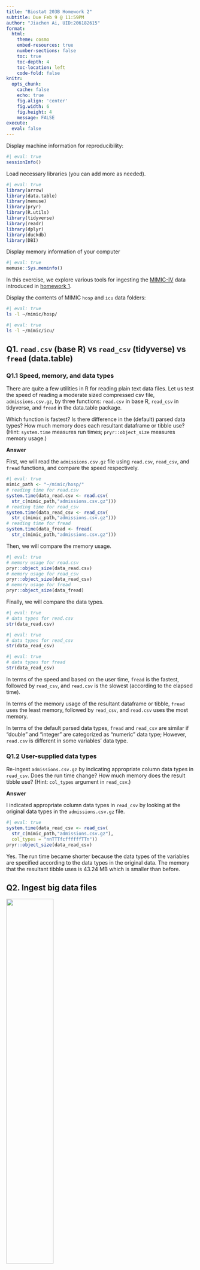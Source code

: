 ```yaml
---
title: "Biostat 203B Homework 2"
subtitle: Due Feb 9 @ 11:59PM
author: "Jiachen Ai, UID:206182615"
format:
  html:
    theme: cosmo
    embed-resources: true
    number-sections: false
    toc: true
    toc-depth: 4
    toc-location: left
    code-fold: false
knitr:
  opts_chunk: 
    cache: false    
    echo: true
    fig.align: 'center'
    fig.width: 6
    fig.height: 4
    message: FALSE
execute:
  eval: false    
---
```


Display machine information for reproducibility:

```r
#| eval: true
sessionInfo()
```

Load necessary libraries (you can add more as needed).

```r
#| eval: true
library(arrow)
library(data.table)
library(memuse)
library(pryr)
library(R.utils)
library(tidyverse)
library(readr)
library(dplyr)
library(duckdb)
library(DBI)
```

Display memory information of your computer

```r
#| eval: true
memuse::Sys.meminfo()
```

In this exercise, we explore various tools for ingesting the [MIMIC-IV](https://mimic.mit.edu/docs/iv/) data introduced in [homework 1](https://ucla-biostat-203b.github.io/2024winter/hw/hw1/hw1.html).

Display the contents of MIMIC `hosp` and `icu` data folders:

```bash
#| eval: true
ls -l ~/mimic/hosp/
```

```bash
#| eval: true
ls -l ~/mimic/icu/
```

## Q1. `read.csv` (base R) vs `read_csv` (tidyverse) vs `fread` (data.table)

### Q1.1 Speed, memory, and data types

There are quite a few utilities in R for reading plain text data files. Let us test the speed of reading a moderate sized compressed csv file, `admissions.csv.gz`, by three functions: `read.csv` in base R, `read_csv` in tidyverse, and `fread` in the data.table package.

Which function is fastest? Is there difference in the (default) parsed data types? How much memory does each resultant dataframe or tibble use? (Hint: `system.time` measures run times; `pryr::object_size` measures memory usage.)

**Answer**

First, we will read the `admissions.csv.gz` file using `read.csv`, `read_csv`, and `fread` functions, and compare the speed respectively.

```r
#| eval: true
mimic_path <- "~/mimic/hosp/"
# reading time for read.csv
system.time(data_read.csv <- read.csv(
  str_c(mimic_path,"admissions.csv.gz")))
# reading time for read_csv
system.time(data_read_csv <- read_csv(
  str_c(mimic_path,"admissions.csv.gz")))
# reading time for fread
system.time(data_fread <- fread(
  str_c(mimic_path,"admissions.csv.gz")))
```

Then, we will compare the memory usage.

```r
#| eval: true
# memory usage for read.csv
pryr::object_size(data_read.csv)
# memory usage for read_csv
pryr::object_size(data_read_csv)
# memory usage for fread
pryr::object_size(data_fread)
```

Finally, we will compare the data types.

```r
#| eval: true
# data types for read.csv
str(data_read.csv)
```

```r
#| eval: true
# data types for read_csv
str(data_read_csv)
```

```r
#| eval: true
# data types for fread
str(data_read_csv)
```

In terms of the speed and based on the user time, `fread` is the fastest, followed by `read_csv`, and `read.csv` is the slowest (according to the elapsed time).

In terms of the memory usage of the resultant dataframe or tibble, `fread` uses the least memory, followed by `read_csv`, and `read.csv` uses the most memory.

In terms of the default parsed data types, `fread` and `read_csv` are similar if "double" and "integer" are categorized as "numeric" data type; However, `read.csv` is different in some variables' data type.

### Q1.2 User-supplied data types

Re-ingest `admissions.csv.gz` by indicating appropriate column data types in `read_csv`. Does the run time change? How much memory does the result tibble use? (Hint: `col_types` argument in `read_csv`.)

**Answer**

I indicated appropriate column data types in `read_csv` by looking at the original data types in the `admissions.csv.gz` file.

```r
#| eval: true
system.time(data_read_csv <- read_csv(
  str_c(mimic_path,"admissions.csv.gz"), 
  col_types = "nnTTTfcffffffTTn"))
pryr::object_size(data_read_csv)
```

Yes. The run time became shorter because the data types of the variables are specified according to the data types in the original data. The memory that the resultant tibble uses is 43.24 MB which is smaller than before.

## Q2. Ingest big data files

<p align="center">

<img src="./bigfile.png" width="50%"/>

</p>

Let us focus on a bigger file, `labevents.csv.gz`, which is about 125x bigger than `admissions.csv.gz`.

```bash
#| eval: true
ls -l ~/mimic/hosp/labevents.csv.gz
```

Display the first 10 lines of this file.

```bash
#| eval: true
zcat < ~/mimic/hosp/labevents.csv.gz | head -10
```

### Q2.1 Ingest `labevents.csv.gz` by `read_csv`

<p align="center">

<img src="./readr_logo.png" width="20%"/>

</p>

Try to ingest `labevents.csv.gz` using `read_csv`. What happens? If it takes more than 5 minutes on your computer, then abort the program and report your findings.

**Answer**

I tried to read the file using `read_csv` function as follows:

```r
#| eval: false
read_csv(str_c("~/mimic/hosp/","labevents.csv.gz"))
```

I spent more than 5 minutes to read the file, but it was not finished. So, I aborted the program. The reason is that the size of the file is quite large (1.94GB), which means there is a significant amount of data to read and process. And since the file is compressed (labevents.csv.gz), it needs to be decompressed before it can be read. Decompressing large files can take time. Also, reading large files can require a significant amount of memory, and my system has limited memory.

### Q2.2 Ingest selected columns of `labevents.csv.gz` by `read_csv`

Try to ingest only columns `subject_id`, `itemid`, `charttime`, and `valuenum` in `labevents.csv.gz` using `read_csv`. Does this solve the ingestion issue? (Hint: `col_select` argument in `read_csv`.)

**Answer:** I tried to read the file using `read_csv` function with `col_select` argument as follows:

```r
#| eval: true
read_csv("~/mimic/hosp/labevents.csv.gz", 
         col_select = c("subject_id", 
                        "itemid", 
                        "charttime", 
                        "valuenum"))
```

It doesn't solve the ingestion issue. The file was read more than 5 mins. Also, the file is still quite large, and the memory usage is high.

### Q2.3 Ingest subset of `labevents.csv.gz`

<p align="center">

<img src="./linux_logo.png" width="20%"/>

</p>

Our first strategy to handle this big data file is to make a subset of the `labevents` data. Read the [MIMIC documentation](https://mimic.mit.edu/docs/iv/modules/hosp/labevents/) for the content in data file `labevents.csv`.

In later exercises, we will only be interested in the following lab items: creatinine (50912), potassium (50971), sodium (50983), chloride (50902), bicarbonate (50882), hematocrit (51221), white blood cell count (51301), and glucose (50931) and the following columns: `subject_id`, `itemid`, `charttime`, `valuenum`. Write a Bash command to extract these columns and rows from `labevents.csv.gz` and save the result to a new file `labevents_filtered.csv.gz` in the current working directory. (Hint: use `zcat <` to pipe the output of `labevents.csv.gz` to `awk` and then to `gzip` to compress the output. To save render time, put `#| eval: false` at the beginning of this code chunk.)

Display the first 10 lines of the new file `labevents_filtered.csv.gz`. How many lines are in this new file? How long does it take `read_csv` to ingest `labevents_filtered.csv.gz`?

**Answer**

First, displaying the first 10 lines of the `labevents.csv.gz` file to know the structure of the file and the sequence of the columns.

```bash
#| eval: true
zcat < ~/mimic/hosp/labevents.csv.gz | head
```

Then, extract specific columns and rows from the `labevents.csv.gz` file and save the result to a new file `labevents_filtered.csv.gz`

```bash
#| eval: false
zcat < ~/mimic/hosp/labevents.csv.gz | \
awk -F ',' '{
    if ($5 ~ /^(50912|50971|50983|50902|50882|51221|51301|50931)$/) \
        print $2,$5,$7,$10
    }' | \
gzip > ~/mimic/hosp/labevents_filtered.csv.gz
```

Display the first 10 lines of the new file `labevents_filtered.csv.gz`

```bash
#| eval: true
zcat < ~/mimic/hosp/labevents_filtered.csv.gz | head -n 10
```

Calculate the number of lines in the new file `labevents_filtered.csv.gz`. There are 24855909 lines in this new file.

```bash
#| eval: true
zcat < ~/mimic/hosp/labevents_filtered.csv.gz | wc -l
```

Finally, to measure how long it takes to ingest `labevents_filtered.csv.gz`. The following code chunk shows the time it takes to read the file.

```r
#| eval: true
system.time({
  data <- read_csv("~/mimic/hosp/labevents_filtered.csv.gz")
})
```

### Q2.4 Ingest `labevents.csv` by Apache Arrow

<p align="center">

<img src="./arrow_logo.png" width="30%"/>

</p>

Our second strategy is to use [Apache Arrow](https://arrow.apache.org/) for larger-than-memory data analytics. Unfortunately Arrow does not work with gz files directly. First decompress `labevents.csv.gz` to `labevents.csv` and put it in the current working directory. To save render time, put `#| eval: false` at the beginning of this code chunk.

Then use [`arrow::open_dataset`](https://arrow.apache.org/docs/r/reference/open_dataset.html) to ingest `labevents.csv`, select columns, and filter `itemid` as in Q2.3. How long does the ingest+select+filter process take? Display the number of rows and the first 10 rows of the result tibble, and make sure they match those in Q2.3. (Hint: use `dplyr` verbs for selecting columns and filtering rows.)

Write a few sentences to explain what is Apache Arrow. Imagine you want to explain it to a layman in an elevator.

**Answer**

First, decompressing the `labevents.csv.gz file`

```r
#| eval: false
system("gzip -d -k ~/mimic/hosp/labevents.csv.gz")
```

Then, using `arrow::open_dataset` to ingest `labevents.csv`, select columns, and filter `itemid` as in Q2.3.

```r
#| eval: true
file_path <- "~/mimic/hosp/labevents.csv"

#ingest+select+filter process and measure the time it takes
system.time(labevents <- arrow::open_dataset(file_path, 
                                             format = "csv") %>% 
  dplyr::select(subject_id, itemid, charttime, valuenum) %>% 
  dplyr::filter(itemid %in% c(50912, 50971, 50983, 50902, 
                              50882, 51221, 51301, 50931)) %>% 
  collect())
```

And then, to display the number of rows in the result tibble.

```r
#| eval: true
#display the number of rows in the result tibble
nrow(labevents)
```

The time it takes to ingest+select+filter process is shown in the output above. The number of rows in the result tibble is 24855909.

Then, to display the first 10 rows of the result tibble.

The content in `subject_id`, `itemid`, and `valuenum` match those in Q2.3. However, the `charttime` column is in a different format, which is because the code will automatically recognize the input time as a UTC time and convert it to the local time zone.

```r
#| eval: true
head(labevents, 10)
```

**Explanation of Apache Arrow**: Apache Arrow is like a universal language for data that allows different software programs to communicate and share data more efficiently. It's a technology that makes it easier for different systems to understand and work with large amounts of data, regardless of the programming language they are written in. So, it's like a common ground where data can be exchanged and understood by various applications, making data analysis and processing faster and more seamless, just like how people from different countries can communicate more effectively using a common language.

### Q2.5 Compress `labevents.csv` to Parquet format and ingest/select/filter

<p align="center">

<img src="./parquet_logo.png" width="30%"/>

</p>

Re-write the csv file `labevents.csv` in the binary Parquet format (Hint: [`arrow::write_dataset`](https://arrow.apache.org/docs/r/reference/write_dataset.html).) How large is the Parquet file(s)? How long does the ingest+select+filter process of the Parquet file(s) take? Display the number of rows and the first 10 rows of the result tibble and make sure they match those in Q2.3. (Hint: use `dplyr` verbs for selecting columns and filtering rows.)

Write a few sentences to explain what is the Parquet format. Imagine you want to explain it to a layman in an elevator.

**Answer**

First, re-writing the csv file `labevents.csv` in the binary Parquet format.

```r
#| eval: true
# Define the file paths
parquet_file_path <- "~/mimic/hosp/labevents.parquet"

# Rewrite the CSV file in Parquet format    
arrow::write_dataset(arrow::open_dataset(file_path, format = "csv"), 
                     parquet_file_path, format = "parquet")

```

Measuring the size of the Parquet file. And the size of the Parquet file is 1.9GB.

```bash
#| eval: true
#measure the size of the Parquet file
du -h ~/mimic/hosp/labevents.parquet
```

Then, measuring the time taken for ingest+select+filter process of the Parquet file.

```r
#| eval: true
system.time({
  parquet_dataset <- 
    arrow::open_dataset(parquet_file_path, format = "parquet") %>%
    dplyr::select(subject_id, itemid, charttime, valuenum) %>%
    dplyr::filter(itemid %in% c(50912, 50971, 50983, 50902, 
                                50882, 51221, 51301, 50931)) %>%
    collect()
})
```

And measuring the number of rows in the result tibble.

```r
#| eval: true
nrow(parquet_dataset)
```

The time it takes to ingest+select+filter process of the Parquet file is shown in the output above. And the number of rows in the result tibble is 24855909.

Then, to display the first 10 rows of the result tibble.

The content in `subject_id`, `itemid`, and `valuenum` match those in Q2.3. However, the `charttime` column is in a different format, which is because the code will automatically recognize the input time as a UTC time and convert it to the local time zone.

```r
#| eval: true
#display the first 10 rows of the result tibble
head(parquet_dataset, 10)
```

**Explanation of Parquet format**: Parquet is a file format for storing data that is designed to be efficient and optimized for use with big data processing frameworks. It's like a special type of container that organizes data in a highly compressed and columnar format, making it easier for computers to read and process large amounts of data quickly. Think of it as a way to pack and organize data in a smart and efficient way, similar to how a well-organized filing cabinet makes it easy to find and access documents quickly.

### Q2.6 DuckDB

<p align="center">

<img src="./duckdb_logo.png" width="20%"/>

</p>

Ingest the Parquet file, convert it to a DuckDB table by [`arrow::to_duckdb`](https://arrow.apache.org/docs/r/reference/to_duckdb.html), select columns, and filter rows as in Q2.5. How long does the ingest+convert+select+filter process take? Display the number of rows and the first 10 rows of the result tibble and make sure they match those in Q2.3. (Hint: use `dplyr` verbs for selecting columns and filtering rows.)

Write a few sentences to explain what is DuckDB. Imagine you want to explain it to a layman in an elevator.

**Answer**

First, ingesting the Parquet file, converting it to a DuckDB table. And measuring the time taken for the ingest+convert+select+filter process.

```r
#| eval: true
parquet_file_path_1 <- "~/mimic/hosp/labevents.parquet/part-0.parquet"
# measure the time taken for the ingest+convert+select+filter process
system.time({
  parquet_dataset <- arrow::read_parquet(parquet_file_path_1, 
                                         format = "parquet")
  duckdb_table <- arrow::to_duckdb(parquet_dataset)
  result <- duckdb_table %>%
    dplyr::filter(itemid %in% c(50912, 50971, 50983, 50902, 
                                50882, 51221, 51301, 50931)) %>%
    dplyr::select(subject_id, itemid, charttime, valuenum) %>%
    collect()
})
```

Then, measuring the number of rows in the result tibble.

```r
#| eval: true
nrow(result)
```

The time it takes to ingest+convert+select+filter process is shown in the output above. And the number of rows in the result tibble is 24855909.

Then, to display the first 10 rows of the result tibble.

The content in `subject_id`, `itemid`, and `valuenum` match those in Q2.3. However, the `charttime` column is in a different format, which is because the code will automatically recognize the input time as a UTC time and convert it to the local time zone.

```r
#| eval: true
# Display the first 10 rows
head(result, 10)
```

**Explanation of DuckDB**: DuckDB is like a digital filing cabinet for data. It's a special kind of software that helps organize and store large amounts of data in a way that makes it easy to find and work with. Think of it as a super-efficient librarian that keeps all your data neatly organized and quickly accessible. It's especially useful for tasks like analyzing data, running calculations, and generating reports, making it a valuable tool for businesses and researchers who deal with lots of data.

Fast
DuckDB is designed to support analytical query workloads, also known as online analytical processing (OLAP). These workloads are characterized by complex, relatively long-running queries that process significant portions of the stored dataset, for example aggregations over entire tables or joins between several large tables. Changes to the data are expected to be rather large-scale as well, with several rows being appended, or large portions of tables being changed or added at the same time.

To efficiently support this workload, it is critical to reduce the amount of CPU cycles that are expended per individual value. The state of the art in data management to achieve this are either vectorized or just-in-time query execution engines. DuckDB contains a columnar-vectorized query execution engine, where queries are still interpreted, but a large batch of values (a “vector”) are processed in one operation. This greatly reduces overhead present in traditional systems such as PostgreSQL, MySQL or SQLite which process each row sequentially. Vectorized query execution leads to far better performance in OLAP queries.



## Q3. Ingest and filter `chartevents.csv.gz`

[`chartevents.csv.gz`](https://mimic.mit.edu/docs/iv/modules/icu/chartevents/) contains all the charted data available for a patient. During their ICU stay, the primary repository of a patient's information is their electronic chart. The `itemid` variable indicates a single measurement type in the database. The `value` variable is the value measured for `itemid`. The first 10 lines of `chartevents.csv.gz` are

```bash
#| eval: true
zcat < ~/mimic/icu/chartevents.csv.gz | head -10
```

[`d_items.csv.gz`](https://mimic.mit.edu/docs/iv/modules/icu/d_items/) is the dictionary for the `itemid` in `chartevents.csv.gz`.

```bash
#| eval: true
zcat < ~/mimic/icu/d_items.csv.gz | head -10
```

In later exercises, we are interested in the vitals for ICU patients: heart rate (220045), mean non-invasive blood pressure (220181), systolic non-invasive blood pressure (220179), body temperature in Fahrenheit (223761), and respiratory rate (220210). Retrieve a subset of `chartevents.csv.gz` only containing these items, using the favorite method you learnt in Q2.

Document the steps and show code. Display the number of rows and the first 10 rows of the result tibble.

**Answer**

First, unzipping the file `chartevents.csv.gz`

```r
#| eval: false
# Unzip the file
system("gzip -d -k ~/mimic/icu/chartevents.csv.gz")
```

Then, I want to use the `arrow::open_dataset` method to ingest the CSV file, select columns, and filter rows based on `itemid`, because the speed of `arrow::open_dataset` is fast and it can handle large datasets efficiently.

```r
#| eval: true
file_path_3 <- "~/mimic/icu/chartevents.csv"

chartevents <- arrow::open_dataset(file_path_3, format = "csv") %>%
  dplyr::filter(itemid %in% c(220045, 220181, 220179, 
                              223761, 220210)) %>%
  dplyr::select(subject_id, itemid, charttime, value) %>%
  collect()
```

Finally, displaying the number of rows and the first 10 rows of the result tibble. There are 22502319 rows in the result tibble.

```r
#| eval: true
nrow(chartevents)
```

Display the first 10 rows of the result.

```r
#| eval: true
head(chartevents, 10)
```
